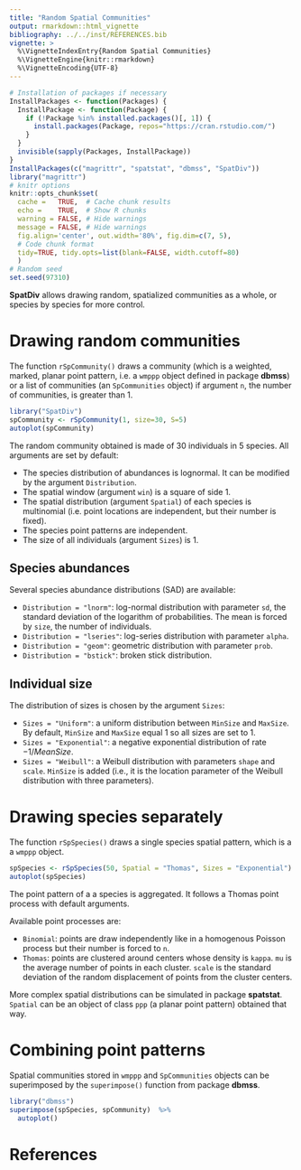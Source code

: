 ```yaml
---
title: "Random Spatial Communities"
output: rmarkdown::html_vignette
bibliography: ../../inst/REFERENCES.bib
vignette: >
  %\VignetteIndexEntry{Random Spatial Communities}
  %\VignetteEngine{knitr::rmarkdown}
  %\VignetteEncoding{UTF-8}
---
```


```r
# Installation of packages if necessary
InstallPackages <- function(Packages) {
  InstallPackage <- function(Package) {
    if (!Package %in% installed.packages()[, 1]) {
      install.packages(Package, repos="https://cran.rstudio.com/")
    }
  }
  invisible(sapply(Packages, InstallPackage))
}
InstallPackages(c("magrittr", "spatstat", "dbmss", "SpatDiv"))
library("magrittr")
# knitr options
knitr::opts_chunk$set(
  cache =   TRUE,  # Cache chunk results
  echo =    TRUE,  # Show R chunks
  warning = FALSE, # Hide warnings
  message = FALSE, # Hide warnings
  fig.align='center', out.width='80%', fig.dim=c(7, 5),
  # Code chunk format
  tidy=TRUE, tidy.opts=list(blank=FALSE, width.cutoff=80)
  )
# Random seed
set.seed(97310)
```

**SpatDiv** allows drawing random, spatialized communities as a whole, or species by species for more control.


# Drawing random communities

The function `rSpCommunity()` draws a community (which is a weighted, marked, planar point pattern, i.e. a `wmppp` object defined in package **dbmss**) or a list of communities (an `SpCommunities` object) if argument `n`, the number of communities, is greater than 1.

```r
library("SpatDiv")
spCommunity <- rSpCommunity(1, size=30, S=5)
autoplot(spCommunity)
```

The random community obtained is made of 30 individuals in 5 species.
All arguments are set by default:

- The species distribution of abundances is lognormal.
It can be modified by the argument `Distribution`.
- The spatial window (argument `win`) is a square of side 1.
- The spatial distribution (argument `Spatial`) of each species is multinomial (i.e. point locations are independent, but their number is fixed).
- The species point patterns are independent.
- The size of all individuals (argument `Sizes`) is 1.


## Species abundances

Several species abundance distributions (SAD) are available:

- `Distribution = "lnorm"`: log-normal distribution with parameter `sd`, the standard deviation of the logarithm of probabilities.
The mean is forced by `size`, the number of individuals.
- `Distribution = "lseries"`: log-series distribution with parameter `alpha`.
- `Distribution = "geom"`: geometric distribution with parameter `prob`.
- `Distribution = "bstick"`: broken stick distribution.


## Individual size

The distribution of sizes is chosen by the argument `Sizes`:

- `Sizes = "Uniform"`: a uniform distribution between `MinSize` and `MaxSize`.
By default, `MinSize` and `MaxSize` equal 1 so all sizes are set to 1.
- `Sizes = "Exponential"`: a negative exponential distribution of rate $-1/MeanSize$.
- `Sizes = "Weibull"`: a Weibull distribution with parameters `shape` and `scale`.
`MinSize` is added (i.e., it is the location parameter of the Weibull distribution with three parameters).



# Drawing species separately

The function `rSpSpecies()` draws a single species spatial pattern, which is a a `wmppp` object.


```r
spSpecies <- rSpSpecies(50, Spatial = "Thomas", Sizes = "Exponential")
autoplot(spSpecies)
```

The point pattern of a a species is aggregated.
It follows a Thomas point process with default arguments.

Available point processes are:

- `Binomial`: points are draw independently like in a homogenous Poisson process but their number is forced to `n`.
- `Thomas`: points are clustered around centers whose density is `kappa`.
`mu` is the average number of points in each cluster.
`scale` is the standard deviation of the random displacement of points from the cluster centers.

More complex spatial distributions can be simulated in package **spatstat**.
`Spatial` can be an object of class `ppp` (a planar point pattern) obtained that way.


# Combining point patterns

Spatial communities stored in `wmppp` and `SpCommunities` objects can be superimposed by the `superimpose()` function from package **dbmss**.

```r
library("dbmss")
superimpose(spSpecies, spCommunity)  %>% 
  autoplot()
```


# References
